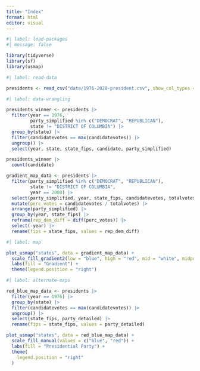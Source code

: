 ```yaml
---
title: "Index"
format: html
editor: visual
---
```


```r
#| label: load-packages
#| message: false

library(tidyverse)
library(sf)
library(usmap)

```

```r
#| label: read-data

presidents <- read_csv("data/1976-2020-president.csv", show_col_types = FALSE)

```

```r
#| label: data-wrangling

presidents_winner <- presidents |>
  filter(year == 1976, 
         party_simplified %in% c("DEMOCRAT", "REPUBLICAN"), 
         state != "DISTRICT OF COLUMBIA") |>
  group_by(state) |>
  filter(candidatevotes == max(candidatevotes)) |>
  ungroup() |>
  select(year, state, state_fips, candidate, party_simplified) 

presidents_winner |>
  count(candidate)

gradient_map_data <- presidents |>
  filter(party_simplified %in% c("DEMOCRAT", "REPUBLICAN"),
         state != "DISTRICT OF COLUMBIA", 
         year == 2000) |>
  select(party_simplified, year, state_fips, candidatevotes, totalvotes) |>
  mutate(perc_votes = candidatevotes / totalvotes) |>
  arrange(party_simplified) |>
  group_by(year, state_fips) |>
  reframe(rep_dem_diff = diff(perc_votes)) |>
  select(-year) |>
  rename(fips = state_fips, values = rep_dem_diff) 

```

```r
#| label: map

plot_usmap("states", data = gradient_map_data) +
  scale_fill_gradient2(low = "blue", high = "red", mid = "white", midpoint = 0) +
  labs(fill = "Gradient") +
  theme(legend.position = "right")

```

```r
#| label: alternate-maps

red_blue_map_data <- presidents |>
  filter(year == 1976) |>
  group_by(state) |>
  filter(candidatevotes == max(candidatevotes)) |>
  ungroup() |>
  select(state_fips, party_detailed) |>
  rename(fips = state_fips, values = party_detailed)

plot_usmap("states", data = red_blue_map_data) +
  scale_fill_manual(values = c("blue", "red")) +
  labs(fill = "Presidential Party") +
  theme(
    legend.position = "right"
  )

```
